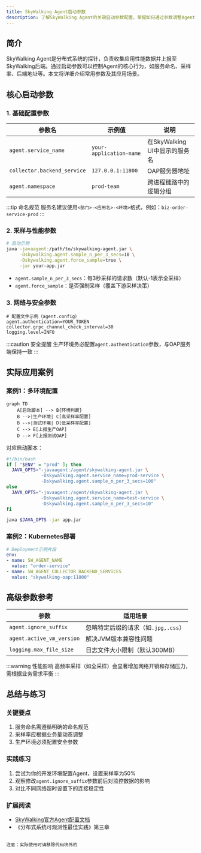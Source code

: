 ```yaml
---
title: SkyWalking Agent启动参数
description: 了解SkyWalking Agent的关键启动参数配置，掌握如何通过参数调整Agent行为，实现最佳监控效果。
---
```


## 简介

SkyWalking Agent是分布式系统的探针，负责收集应用性能数据并上报至SkyWalking后端。通过启动参数可以控制Agent的核心行为，如服务命名、采样率、后端地址等。本文将详细介绍常用参数及其应用场景。

## 核心启动参数

### 1. 基础配置参数

| 参数名 | 示例值 | 说明 |
|--------|--------|------|
| `agent.service_name` | `your-application-name` | 在SkyWalking UI中显示的服务名 |
| `collector.backend_service` | `127.0.0.1:11800` | OAP服务器地址 |
| `agent.namespace` | `prod-team` | 跨进程链路中的逻辑分组 |

:::tip 命名规范
服务名建议使用`<部门>-<应用名>-<环境>`格式，例如：`biz-order-service-prod`
:::

### 2. 采样与性能参数

```bash
# 启动示例
java -javaagent:/path/to/skywalking-agent.jar \
     -Dskywalking.agent.sample_n_per_3_secs=10 \
     -Dskywalking.agent.force_sample=true \
     -jar your-app.jar
```

- `agent.sample_n_per_3_secs`：每3秒采样的请求数（默认-1表示全采样）
- `agent.force_sample`：是否强制采样（覆盖下游采样决策）

### 3. 网络与安全参数

```properties
# 配置文件示例（agent.config）
agent.authentication=YOUR_TOKEN
collector.grpc_channel_check_interval=30
logging.level=INFO
```

:::caution 安全提醒
生产环境务必配置`agent.authentication`参数，与OAP服务端保持一致
:::

## 实际应用案例

### 案例1：多环境配置

```mermaid
graph TD
    A[启动脚本] --> B{环境判断}
    B -->|生产环境| C[高采样率配置]
    B -->|测试环境| D[低采样率配置]
    C --> E[上报生产OAP]
    D --> F[上报测试OAP]
```

对应启动脚本：
```bash
#!/bin/bash
if [ "$ENV" = "prod" ]; then
  JAVA_OPTS="-javaagent:/agent/skywalking-agent.jar \
             -Dskywalking.agent.service_name=prod-service \
             -Dskywalking.agent.sample_n_per_3_secs=100"
else
  JAVA_OPTS="-javaagent:/agent/skywalking-agent.jar \
             -Dskywalking.agent.service_name=test-service \
             -Dskywalking.agent.sample_n_per_3_secs=10"
fi

java $JAVA_OPTS -jar app.jar
```

### 案例2：Kubernetes部署

```yaml
# Deployment示例片段
env:
- name: SW_AGENT_NAME
  value: "order-service"
- name: SW_AGENT_COLLECTOR_BACKEND_SERVICES
  value: "skywalking-oap:11800"
```

## 高级参数参考

| 参数 | 适用场景 |
|------|----------|
| `agent.ignore_suffix` | 忽略特定后缀的请求（如`.jpg,.css`） |
| `agent.active_vm_version` | 解决JVM版本兼容性问题 |
| `logging.max_file_size` | 日志文件大小限制（默认300MB） |

:::warning 性能影响
高频率采样（如全采样）会显著增加网络开销和存储压力，需根据业务需求平衡
:::

## 总结与练习

### 关键要点
1. 服务命名需遵循明确的命名规范
2. 采样率应根据业务量动态调整
3. 生产环境必须配置安全参数

### 实践练习
1. 尝试为你的开发环境配置Agent，设置采样率为50%
2. 观察修改`agent.ignore_suffix`参数前后对监控数据的影响
3. 对比不同网络超时设置下的连接稳定性

### 扩展阅读
- [SkyWalking官方Agent配置文档](https://skywalking.apache.org/docs/)
- 《分布式系统可观测性最佳实践》第三章
``` 

注意：实际使用时请移除代码块外的